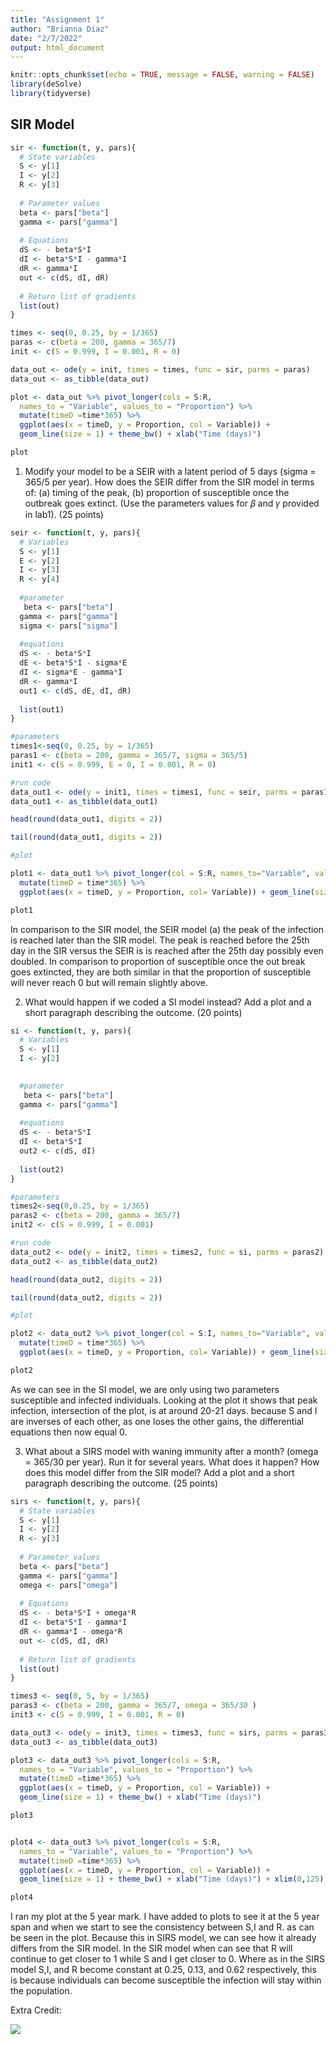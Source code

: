 ```yaml
---
title: "Assignment 1"
author: "Brianna Diaz"
date: "2/7/2022"
output: html_document
---
```


```r
knitr::opts_chunk$set(echo = TRUE, message = FALSE, warning = FALSE)
library(deSolve)
library(tidyverse)
```

## SIR Model 
```r
sir <- function(t, y, pars){
  # State variables
  S <- y[1]
  I <- y[2]
  R <- y[3]
  
  # Parameter values
  beta <- pars["beta"]
  gamma <- pars["gamma"]
  
  # Equations
  dS <- - beta*S*I
  dI <- beta*S*I - gamma*I
  dR <- gamma*I 
  out <- c(dS, dI, dR)
  
  # Return list of gradients
  list(out)
}

times <- seq(0, 0.25, by = 1/365)
paras <- c(beta = 200, gamma = 365/7)
init <- c(S = 0.999, I = 0.001, R = 0)

data_out <- ode(y = init, times = times, func = sir, parms = paras)
data_out <- as_tibble(data_out)

plot <- data_out %>% pivot_longer(cols = S:R, 
  names_to = "Variable", values_to = "Proportion") %>%
  mutate(timeD =time*365) %>%
  ggplot(aes(x = timeD, y = Proportion, col = Variable)) + 
  geom_line(size = 1) + theme_bw() + xlab("Time (days)")

plot
```


1) Modify your model to be a SEIR with a latent period of 5 days (sigma = 365/5 per year). How 
does the SEIR differ from the SIR model in terms of: (a) timing of the peak, (b) proportion of 
susceptible once the outbreak goes extinct. (Use the parameters values for 𝛽 and 𝛾 provided 
in lab1). (25 points) 
```r
seir <- function(t, y, pars){
  # Variables 
  S <- y[1]
  E <- y[2]
  I <- y[3]
  R <- y[4]
  
  #parameter 
   beta <- pars["beta"]
  gamma <- pars["gamma"]
  sigma <- pars["sigma"]
  
  #equations 
  dS <- - beta*S*I
  dE <- beta*S*I - sigma*E
  dI <- sigma*E - gamma*I
  dR <- gamma*I 
  out1 <- c(dS, dE, dI, dR)
  
  list(out1)
}

#parameters
times1<-seq(0, 0.25, by = 1/365)
paras1 <- c(beta = 200, gamma = 365/7, sigma = 365/5)
init1 <- c(S = 0.999, E = 0, I = 0.001, R = 0)

#run code
data_out1 <- ode(y = init1, times = times1, func = seir, parms = paras1)
data_out1 <- as_tibble(data_out1)

head(round(data_out1, digits = 2))

tail(round(data_out1, digits = 2))

#plot 

plot1 <- data_out1 %>% pivot_longer(col = S:R, names_to="Variable", values_to = "Proportion") %>%
  mutate(timeD = time*365) %>%
  ggplot(aes(x = timeD, y = Proportion, col= Variable)) + geom_line(size=1) + theme_bw() + xlab("Time(days)")

plot1

```

In comparison to the SIR model, the SEIR model (a) the peak of the infection is reached later than the SIR model. The peak is reached before the 25th day in the SIR versus the SEIR is is reached after the 25th day possibly even doubled. In comparison to proportion of susceptible once the out break goes extincted, they are both similar in that the proportion of susceptible will never reach 0 but will remain slightly above. 

2) What would happen if we coded a SI model instead? Add a plot and a short paragraph 
describing the outcome. (20 points) 
```r
si <- function(t, y, pars){
  # Variables 
  S <- y[1]
  I <- y[2]

  
  #parameter 
   beta <- pars["beta"]
  gamma <- pars["gamma"]
  
  #equations 
  dS <- - beta*S*I
  dI <- beta*S*I 
  out2 <- c(dS, dI)
  
  list(out2)
}

#parameters
times2<-seq(0,0.25, by = 1/365)
paras2 <- c(beta = 200, gamma = 365/7)
init2 <- c(S = 0.999, I = 0.001)

#run code
data_out2 <- ode(y = init2, times = times2, func = si, parms = paras2)
data_out2 <- as_tibble(data_out2)

head(round(data_out2, digits = 2))

tail(round(data_out2, digits = 2))

#plot 

plot2 <- data_out2 %>% pivot_longer(col = S:I, names_to="Variable", values_to = "Proportion") %>%
  mutate(timeD = time*365) %>%
  ggplot(aes(x = timeD, y = Proportion, col= Variable)) + geom_line(size=1) + theme_bw() + xlab("Time(days)")

plot2
```

As we can see in the SI model, we are only using two parameters susceptible and infected individuals. Looking at the plot it shows that peak infection, intersection of the plot, is at around 20-21 days. because S and I are inverses of each other, as one loses the other gains, the differential equations then now equal 0. 

3) What about a SIRS model with waning immunity after a month? (omega = 365/30 per year). 
Run it for several years. What does it happen? How does this model differ from the SIR 
model? Add a plot and a short paragraph describing the outcome. (25 points) 
```r
sirs <- function(t, y, pars){
  # State variables
  S <- y[1]
  I <- y[2]
  R <- y[3]
  
  # Parameter values
  beta <- pars["beta"]
  gamma <- pars["gamma"]
  omega <- pars["omega"]
  
  # Equations
  dS <- - beta*S*I + omega*R
  dI <- beta*S*I - gamma*I
  dR <- gamma*I - omega*R
  out <- c(dS, dI, dR)
  
  # Return list of gradients
  list(out)
}

times3 <- seq(0, 5, by = 1/365)
paras3 <- c(beta = 200, gamma = 365/7, omega = 365/30 )
init3 <- c(S = 0.999, I = 0.001, R = 0)

data_out3 <- ode(y = init3, times = times3, func = sirs, parms = paras3)
data_out3 <- as_tibble(data_out3)

plot3 <- data_out3 %>% pivot_longer(cols = S:R, 
  names_to = "Variable", values_to = "Proportion") %>%
  mutate(timeD =time*365) %>%
  ggplot(aes(x = timeD, y = Proportion, col = Variable)) + 
  geom_line(size = 1) + theme_bw() + xlab("Time (days)")

plot3


plot4 <- data_out3 %>% pivot_longer(cols = S:R, 
  names_to = "Variable", values_to = "Proportion") %>%
  mutate(timeD =time*365) %>%
  ggplot(aes(x = timeD, y = Proportion, col = Variable)) + 
  geom_line(size = 1) + theme_bw() + xlab("Time (days)") + xlim(0,125)

plot4

```

I ran my plot at the 5 year mark. I have added to plots to see it at the 5 year span and when we start to see the consistency between S,I and R. as can be seen in the plot. Because this in SIRS model, we can see how it already differs from the SIR model. In the SIR model when can see that R will continue to get closer to 1 while S and I get closer to 0. Where as in the SIRS model S,I, and R become constant at 0.25, 0.13, and 0.62 respectively, this is because individuals can become susceptible the infection will stay within the population. 

Extra Credit:

![](/Users/briannadiaz/Desktop/stat430_EC.png)
